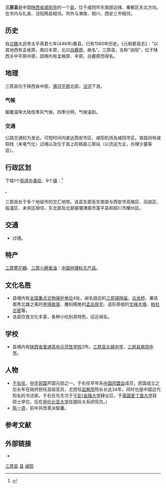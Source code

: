 {{Infobox China County
|Belong = [[陕西省|陕西省]][[咸阳市|咸阳市]]
|map=ChinaXianyangSanyuan.png
|map_caption=三原县在咸阳市的位置
|website=http://www.snsanyuan.gov.cn/
}}
'''三原县'''是中国[[陕西省|陕西省]][[咸阳市|咸阳市]]的一个[[县|县]]，位于咸阳市东南部边缘、秦都区东北方向。在市内与礼泉、泾阳两县相邻。市外与渭南、铜川、西安三市相邻。

== 历史 ==
自[[北魏|北魏]]太武帝太平真君七年(446年)置县，已有1560年历史。《元和郡县志》：“以其地西有孟侯原，南曰丰原，北曰[[白鹿原|白鹿原]]，故名”。三原县，古称“池阳”，位于陕西关中平原中部，因境内有孟候原、丰原、白鹿原而得名。

== 地理 ==
三原县位于陕西省中部，[[渭河平原|渭河平原]]北部，[[泾河|泾河]]下游。

===气候===
属暖温带大陆性季风气候，四季分明，气候温和。

===交通===
公路交通较为发达，可短时间内直达西安市区、咸阳机场及咸阳市区。铁路则有咸铜线（未电气化）过境以及位于其上的铁路三原站（以货运为主，办理少量客运）。

== 行政区划 ==
{{PAGENAMEBASE}}下辖1个[[街道办事处|街道办事处]]、9个[[镇|镇]]：<ref>{{PRC admin/ref sgc|61/04/22/000/000}}</ref>

{{PRC admin/children|61/04/22/000/000}}。

三原县处于多个地级市的交汇地带。该县东部及东南部与西安市高陵区、阎良区、临潼区、未央区相邻，东北部及北部接壤渭南市富平县和铜川市耀州区。

== 交通 ==
* {{中国国道名|210}}过境。

==特产==
[[三原蓼花糖|三原蓼花糖]]、[[三原小磨香油|三原小磨香油]]：[[中国地理标志产品|中国地理标志产品]]。

== 文化名胜 ==
*县境内有[[全国重点文物保护单位|全国重点文物保护单位]]4处。闻名遐迩的[[三原城隍庙|三原城隍庙]]、[[古龙桥|古龙桥]]、兼具南秀北雄之美的[[李靖故居|李靖故居]]、雕刻精绝的[[孟店民宅|孟店民宅]]、造形奇俊的[[文峰木塔|文峰木塔]]、[[柏社古窑|柏社古窑]]等。
*该县饮食文化丰富，各种小吃别具特色，远近闻名。

== 学校 ==
*县境内有[[陕西省普通高中示范性学校|陕西省普通高中示范性学校]]2所。[[三原县北城中学|三原县北城中学]]，[[三原县南郊中学|三原县南郊中学]]。

==人物==
*[[于右任|于右任]]，[[中华民国|中华民国]]开国元勋之一。于右任早年系[[中国同盟会|中国同盟会]]成员，民国成立之后长年在政府担任高级官员，尤担任[[监察院|监察院]]院长长达34年。同时也是中国近代知名的书法家。于右任先生次子[[于彭|于彭]]([[金陵大学|金陵大学]]肄业后，于[[英国|英国]][[爱丁堡大学|爱丁堡大学]]获硕士学位，后在[[哥伦比亚大学|哥伦比亚大学]]任国际关系研究员。)
*[[陈一咨|陈一咨]]，前中共改革派智囊。

== 参考文献 ==
{{reflist}}

== 外部链接 ==
* {{Official website|http://www.snsanyuan.gov.cn/|name=三原县人民政府}}

{{三原县行政区划}}
{{咸阳市行政区划}}
{{陕西行政区划}}

[[Category:三原县|]]
[[Category:咸阳区县市|县]]
[[Category:陕西省县份|咸阳]]